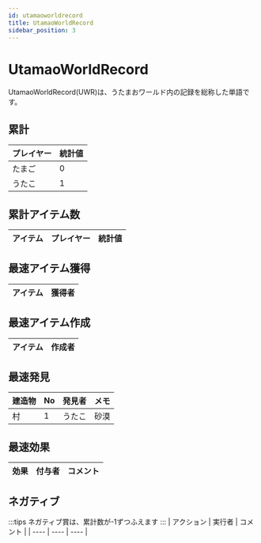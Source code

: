 ```yaml
---
id: utamaoworldrecord
title: UtamaoWorldRecord
sidebar_position: 3
---
```


# UtamaoWorldRecord
UtamaoWorldRecord(UWR)は、うたまおワールド内の記録を総称した単語です。

## 累計
| プレイヤー   | 統計値 | 
| ------------ | ---- |
| たまご | 0 |
| うたこ | 1 |

## 累計アイテム数
| アイテム | プレイヤー   | 統計値 | 
| ------------ | ---- | ---- |

## 最速アイテム獲得
| アイテム     | 獲得者 | 
| ------------ | ---- |


## 最速アイテム作成
| アイテム     | 作成者 | 
| ------------ | ---- |


## 最速発見
| 建造物 | No | 発見者 | メモ |
| --- | --- | --- | --- |
| 村 | 1 | うたこ | 砂漠 |


## 最速効果
| 効果 | 付与者 | コメント |
| --- | --- | --- |

## ネガティブ
:::tips
ネガティブ賞は、累計数が-1ずつふえます
:::
| アクション | 実行者 | コメント |
| ---- | ---- | ---- |